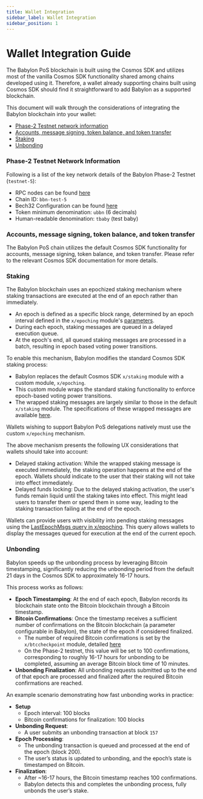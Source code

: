 ```yaml
---
title: Wallet Integration
sidebar_label: Wallet Integration
sidebar_position: 1
---
```


# Wallet Integration Guide

The Babylon PoS blockchain is built using the Cosmos SDK
and utilizes most of the vanilla Cosmos SDK functionality
shared among chains developed using it. Therefore,
a wallet already supporting chains built using
Cosmos SDK should find it straightforward to add
Babylon as a supported blockchain.

This document will walk through the considerations of integrating
the Babylon blockchain into your wallet:
* [Phase-2 Testnet network information](#phase-2-testnet-network-information)
* [Accounts, message signing, token balance, and token transfer](#accounts-message-signing-token-balance-and-token-transfer)
* [Staking](#staking)
* [Unbonding](#unbonding)

### Phase-2 Testnet Network Information

Following is a list of the key network details of
the Babylon Phase-2 Testnet (`testnet-5`):
* RPC nodes can be found [here](/developers/babylon_genesis_chain)
* Chain ID: `bbn-test-5`
* Bech32 Configuration can be found [here](https://github.com/babylonlabs-io/babylon/blob/main/app/params/config.go#L35)
* Token minimum denomination: `ubbn` (6 decimals)
* Human-readable denomination: `tbaby` (test baby)

### Accounts, message signing, token balance, and token transfer

The Babylon PoS chain utilizes the default Cosmos SDK
functionality for accounts, message signing,
token balance, and token transfer.
Please refer to the relevant Cosmos SDK documentation
for more details.

### Staking

The Babylon blockchain uses an epochized staking
mechanism where staking transactions are executed
at the end of an epoch rather than immediately.
* An epoch is defined as a specific block range,
  determined by an epoch interval defined
  in the `x/epoching` module's
  [parameters](https://github.com/babylonlabs-io/babylon/blob/main/proto/babylon/epoching/v1/params.proto).
* During each epoch, staking messages are queued
  in a delayed execution queue.
* At the epoch's end, all queued staking messages
  are processed in a batch, resulting in
  epoch based voting power transitions.

To enable this mechanism,
Babylon modifies the standard Cosmos SDK staking process:
* Babylon replaces the default Cosmos SDK `x/staking` module
  with a custom module, `x/epoching`.
* This custom module wraps the standard staking functionality
  to enforce epoch-based voting power transitions.
* The wrapped staking messages are largely similar
  to those in the default `x/staking` module.
  The specifications of these wrapped messages are available
  [here](https://github.com/babylonlabs-io/babylon/tree/main/x/epoching).

Wallets wishing to support Babylon PoS delegations
natively must use the custom `x/epoching` mechanism.

The above mechanism presents the following UX considerations
that wallets should take into account:
* Delayed staking activation: While the wrapped staking message is executed
  immediately, the staking operation happens at the end of the epoch.
  Wallets should indicate to the user that their staking will not take
  into effect immediately.
* Delayed funds locking: Due to the delayed staking activation, the user's
  funds remain liquid until the staking takes into effect. This might
  lead users to transfer them or spend them in some way, leading
  to the staking transaction failing at the end of the epoch.

Wallets can provide users with visibility into pending staking
messages using the
[LastEpochMsgs query in x/epoching](https://github.com/babylonlabs-io/babylon/blob/main/proto/babylon/epoching/v1/query.proto#L46).
This query allows wallets to display the messages queued
for execution at the end of the current epoch.

### Unbonding

Babylon speeds up the unbonding process by leveraging
Bitcoin timestamping, significantly reducing
the unbonding period from the default 21 days in the
Cosmos SDK to approximately 16-17 hours.

This process works as follows:
* **Epoch Timestamping**: At the end of each epoch,
  Babylon records its blockchain state onto the
  Bitcoin blockchain through a Bitcoin timestamp.
* **Bitcoin Confirmations**: Once the timestamp receives
  a sufficient number of confirmations on the Bitcoin blockchain
  (a parameter configurable in Babylon), the state of the epoch
  if considered finalized.
  * The number of required Bitcoin confirmations is set by the
    `x/btccheckpoint` module, detailed
    [here](https://github.com/babylonlabs-io/babylon/blob/main/proto/babylon/btccheckpoint/v1/params.proto#L24)
  * On the Phase-2 testnet, this value will be set to 100 confirmations,
    corresponding to roughly 16-17 hours for unbonding to be completed,
    assuming an average Bitcoin block time of 10 minutes.
* **Unbonding Finalization**: All unbonding requests submitted
  up to the end of that epoch are processed and finalized
  after the required Bitcoin confirmations are reached.

An example scenario demonstrating how fast unbonding
works in practice:
* **Setup**
  * Epoch interval: 100 blocks
  * Bitcoin confirmations for finalization: 100 blocks
* **Unbonding Request**:
  * A user submits an unbonding transaction at block `157`
* **Epoch Processing**:
  * The unbonding transaction is queued and processed at
    the end of the epoch (block 200).
  * The user’s status is updated to unbonding, and the epoch’s
    state is timestamped on Bitcoin.
* **Finalization**:
  * After ~16-17 hours, the Bitcoin timestamp reaches 100 confirmations.
  * Babylon detects this and completes the unbonding process,
    fully unbonds the user’s stake.
